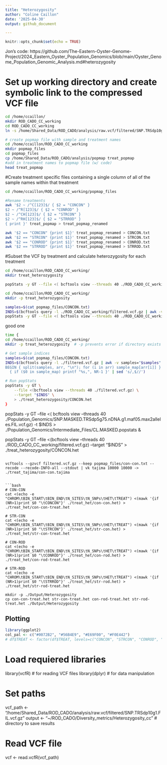 ```yaml
---
title: "Heterozygosity"
author: "Coline Caillon"
date: '2025-04-30'
output: github_document

---
```


```r
knitr::opts_chunk$set(echo = TRUE)
```

Jon's code: 
https://github.com/The-Eastern-Oyster-Genome-Project/2024_Eastern_Oyster_Population_Genomics/blob/main/Oyster_Genome_Population_Genomic_Analysis.md#heterozygosity

# Set up working directory and create symbolic link to the compressed VCF file

```bash
cd /home/ccaillon/
mkdir ROD_CADO_CC_working
cd ROD_CADO_CC_working
ln -s /home/Shared_Data/ROD_CADO/analysis/raw.vcf/filtered/SNP.TRSdp10g1.FIL.vcf.gz filtered.vcf.gz
```

```bash
# create popmap file with sample and treatment names
cd /home/ccaillon/ROD_CADO_CC_working
mkdir popmap_files
cd popmap_files
cp /home/Shared_Data/ROD_CADO/analysis/popmap treat_popmap
#add in treatment names to popmap file (w/ code)
head treat_popmap 
```

#Create treatment specific files containing a single column of all of the sample names within that treatment
```bash
cd /home/ccaillon/ROD_CADO_CC_working/popmap_files

#Rename treatments
awk '$2 ~ /^C[123]$/ { $2 = "CONCON" } 
$2 ~ /^R[123]$/ { $2 = "CONROD" }
$2 ~ /^CH[123]$/ { $2 = "STRCON" }
$2 ~ /^RH[123]$/ { $2 = "STRROD" }
{ print }' treat_popmap > treat_popmap_renamed

awk '$2 == "CONCON" {print $1}' treat_popmap_renamed > CONCON.txt
awk '$2 == "STRCON" {print $1}' treat_popmap_renamed > STRCON.txt
awk '$2 == "CONROD" {print $1}' treat_popmap_renamed > CONROD.txt
awk '$2 == "STRROD" {print $1}' treat_popmap_renamed > STRROD.txt
```

#Subset the VCF by treatment and calculate heterozygosity for each treatment
```bash
cd /home/ccaillon/ROD_CADO_CC_working/
mkdir treat_heterozygosity

popStats -y GT --file <( bcftools view --threads 40 ./ROD_CADO_CC_working/filtered.vcf.gz) --keep popmap_files/CONCON.txt --recode --recode-INFO-all --stdout > ./treat_heterozygosity/CONCON.het 
```

```bash
cd /home/ccaillon/ROD_CADO_CC_working/
mkdir -p treat_heterozygosity

samples=$(cat popmap_files/CONCON.txt)
INDS=$(bcftools query -l ./ROD_CADO_CC_working/filtered.vcf.gz | awk -v samples="$samples"
popStats -y GT --file <( bcftools view --threads 40 ./ROD_CADO_CC_working/filtered.vcf.gz) -t $INDS > ./treat_heterozygosity/CONCON.het 

```

good one
```bash
time {
cd /home/ccaillon/ROD_CADO_CC_working/
mkdir -p treat_heterozygosity  # -p prevents error if directory exists

# Get sample indices
samples=$(cat popmap_files/CONCON.txt)
INDS=$(bcftools query -l ./filtered.vcf.gz | awk -v samples="$samples" '
BEGIN { split(samples, arr, "\n"); for (i in arr) sample_map[arr[i]] }
  { if ($0 in sample_map) printf "%s,", NR-1 }' | sed 's/,$//')

# Run popStats
popStats -y GT \
    --file <(bcftools view --threads 40 ./filtered.vcf.gz) \
    --target "$INDS" \
    > ./treat_heterozygosity/CONCON.het
}
```


popStats -y GT --file <( bcftools view --threads 40 ./Population_Genomics/SNP.MASKED.TRSdp5g75.nDNA.g1.maf05.max2alleles.FIL.vcf.gz) -t $INDS > ./Population_Genomics/Intermediate_Files/CL.MASKED.popstats &



popStats -y GT --file <(bcftools view --threads 40 ./ROD_CADO_CC_working/filtered.vcf.gz) --target "$INDS" > ./treat_heterozygosity/CONCON.het
  
```

vcftools --gzvcf filtered.vcf.gz --keep popmap_files/con-con.txt --recode --recode-INFO-all --stdout | vk tajima 10000 10000 -> ./treat_tajima/con-con.tajima


```bash

# CON-CON
cat <(echo -e "CHROM\tBIN_START\tBIN_END\tN_SITES\tN_SNPs\tHET\tTREAT") <(mawk '{if (NR>1)print $0 "\tCONCON"}' ./treat_het/con-con.het) > ./treat_het/con-con-treat.het

# STR-CON
cat <(echo -e "CHROM\tBIN_START\tBIN_END\tN_SITES\tN_SNPs\tHET\tTREAT") <(mawk '{if (NR>1)print $0 "\tSTRCON"}' ./treat_het/str-con.het) > ./treat_het/str-con-treat.het

# CON-ROD
cat <(echo -e "CHROM\tBIN_START\tBIN_END\tN_SITES\tN_SNPs\tHET\tTREAT") <(mawk '{if (NR>1)print $0 "\tCONROD"}' ./treat_het/con-rod.het) > ./treat_het/con-rod-treat.het

# STR-ROD
cat <(echo -e "CHROM\tBIN_START\tBIN_END\tN_SITES\tN_SNPs\tHET\tTREAT") <(mawk '{if (NR>1)print $0 "\tSTRROD"}' ./treat_het/str-rod.het) > ./treat_het/str-rod-treat.het

mkdir -p ./Output/Heterozygosity
cp con-con-treat.het str-con-treat.het con-rod-treat.het str-rod-treat.het ./Output/Heterozygosity
```


## Plotting 
```r
library(ggplot2)
col_pal <- c("#0072B2", "#56B4E9", "#E69F00", "#F0E442")
# df$TREAT <- factor(df$TREAT, levels=c("CONCON", "STRCON", "CONROD", "STRROD"))
```






# Load requiered libraries

library(vcfR)   # for reading VCF files
library(dplyr)  # for data manipulation

# Set paths
vcf_path <- "/home/Shared_Data/ROD_CADO/analysis/raw.vcf/filtered/SNP.TRSdp10g1.FIL.vcf.gz"
output <- "~/ROD_CADO/Diversity_metrics/Heterozygosity_cc"  # directory to save results

# Read VCF file
vcf <- read.vcfR(vcf_path)





